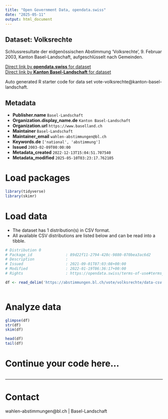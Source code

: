 ```yaml
---
title: "Open Government Data, opendata.swiss"
date: "2025-05-11"
output: html_document
---
```


## Dataset: Volksrechte

Schlussresultate der eidgenössischen Abstimmung 'Volksrechte', 9. Februar 2003, Kanton Basel-Landschaft, aufgeschlüsselt nach Gemeinden.

[Direct link by **opendata.swiss** for dataset](https://opendata.swiss/de/dataset/volksrechte)<br>
[Direct link by **Kanton Basel-Landschaft** for dataset](https://abstimmungen.bl.ch/vote/volksrechte/data)

Auto generated R starter code for data set vote-volksrechte@kanton-basel-landschaft.

## Metadata

- **Publisher.name** `Basel-Landschaft`
- **Organization.display_name.de** `Kanton Basel-Landschaft`
- **Organization.url** `https://www.baselland.ch`
- **Maintainer** `Basel-Landschaft`
- **Maintainer_email** `wahlen-abstimmungen@bl.ch`
- **Keywords.de** `['national', 'abstimmung']`
- **Issued** `2003-02-09T00:00:00`
- **Metadata_created** `2022-12-13T15:04:51.707540`
- **Metadata_modified** `2025-05-10T03:23:17.762105`


# Load packages

```r

library(tidyverse)
library(skimr)

```

# Load data

-   The dataset has 1 distribution(s) in CSV format.
-   All available CSV distributions are listed below and can be read into a tibble.

```r

# Distribution 0
# Package_id               : 89d22f11-2794-428c-9880-070bea3ac6d2
# Description              : 
# Issued                   : 2021-09-01T07:03:08+00:00
# Modified                 : 2022-01-19T06:36:17+00:00
# Rights                   : https://opendata.swiss/terms-of-use#terms_by

df <- read_delim('https://abstimmungen.bl.ch/vote/volksrechte/data-csv')



```

# Analyze data

```r

glimpse(df)
str(df)
skim(df)

head(df)
tail(df)

```

# Continue your code here...

```r

```

------------------------------------------------------------------------

# Contact

wahlen-abstimmungen@bl.ch | Basel-Landschaft
